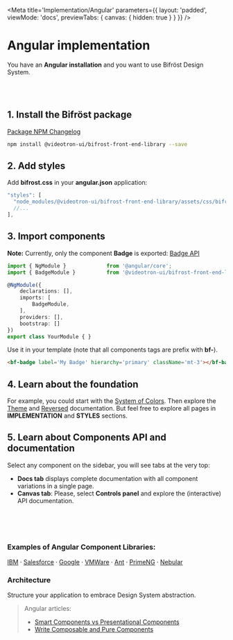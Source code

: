 

<Meta
    title='Implementation/Angular'
    parameters={{
        layout: 'padded',
        viewMode: 'docs',
        previewTabs: { canvas: { hidden: true } }
    }}
/>

# Angular implementation
You have an **Angular installation** and you want to use Bifröst Design System.

<br/><br/>


## 1. Install the Bifröst package
[Package NPM Changelog](https://bifrost-front-end-library-vui.vercel.app/?path=/docs/changelog--page)
```bash
npm install @videotron-ui/bifrost-front-end-library --save
```


## 2. Add styles
Add **bifrost.css** in your **angular.json** application:
```ts
"styles": [
  "node_modules/@videotron-ui/bifrost-front-end-library/assets/css/bifrost.css",
  //...
],
```


## 3. Import components
**Note:** Currently, only the component **Badge** is exported:
[Badge API](https://bifrost-front-end-library-vui.vercel.app/?path=/story/components-badge--angular)
```ts
import { NgModule }             from '@angular/core';
import { BadgeModule }          from '@videotron-ui/bifrost-front-end-library';

@NgModule({
    declarations: [],
    imports: [
        BadgeModule,
    ],
    providers: [],
    bootstrap: []
})
export class YourModule { }
```

Use it in your template (note that all components tags are prefix with **bf-**).
```html
<bf-badge label='My Badge' hierarchy='primary' className='mt-3'></bf-badge>
```



## 4. Learn about the foundation
For example, you could start with the [System of Colors](https://bifrost-front-end-library-vui.vercel.app/?path=/docs/styles-colors--page). Then explore the [Theme](https://bifrost-front-end-library-vui.vercel.app/?path=/docs/implementation-theme--page) and [Reversed](https://bifrost-front-end-library-vui.vercel.app/?path=/docs/implementation-reversed-highlight--page) documentation.
But feel free to explore all pages in **IMPLEMENTATION** and **STYLES** sections.



## 5. Learn about Components API and documentation
Select any component on the sidebar, you will see tabs at the very top:
- **Docs tab** displays complete documentation with all component variations in a single page.
- **Canvas tab**: Please, select **Controls panel** and explore the (interactive) API documentation.



<br/><br/><br/>

### Examples of Angular Component Libraries:
[IBM](https://angular.carbondesignsystem.com/?path=/story/components-skeleton--skeleton-placeholder)
· [Salesforce](http://ng-lightning.github.io/ng-lightning/#/get-started)
· [Google](https://material.angular.io/)
· [VMWare](https://clarity.design/documentation/get-started)
· [Ant](https://ng.ant.design/docs/introduce/en)
· [PrimeNG]( https://www.primefaces.org/primeng/)
· [Nebular](https://akveo.github.io/nebular/)


### Architecture
Structure your application to embrace Design System abstraction.
> Angular articles:
> - [Smart Components vs Presentational Components](https://blog.angular-university.io/angular-2-smart-components-vs-presentation-components-whats-the-difference-when-to-use-each-and-why/)
> - [Write Composable and Pure Components](https://medium.com/@jtomaszewski/how-to-write-good-composable-and-pure-components-in-angular-2-1756945c0f5b)
